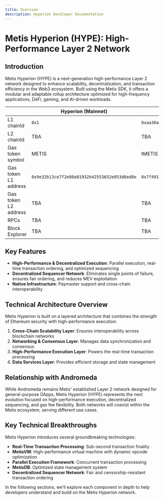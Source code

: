 ```yaml
---
title: Overview
description: Hyperion Developer Documentation
---
```



# Metis Hyperion (HYPE): High-Performance Layer 2 Network

## Introduction

Metis Hyperion (HYPE) is a next-generation high-performance Layer 2 network designed to enhance scalability, decentralization, and transaction efficiency in the Web3 ecosystem. Built using the Metis SDK, it offers a modular and adaptable rollup architecture optimized for high-frequency applications, DeFi, gaming, and AI-driven workloads.

|                      | Hyperion (Mainnet) | Hyperion (Testnet) |
| -------------------- | ------------------ | ------------------ |
| L1 chainId           | `0x1`              | `0xaa36a7`         |
| L2 chainId           | TBA                | TBA                |
| Gas token symbol     | METIS              | tMETIS             |
| Gas token L1 address | `0x9e32b13ce7f2e80a01932b42553652e053d6ed8e` | `0x7f49160EB9BB068101d445fe77E17ecDb37D0B47` |
| Gas token L2 address | TBA                | TBA                |
| RPCs                 | TBA                | TBA                |
| Block Explorer       | TBA                | TBA                |

## Key Features

- **High-Performance & Decentralized Execution**: Parallel execution, real-time transaction ordering, and optimized sequencing
- **Decentralized Sequencer Network**: Eliminates single points of failure, ensures fair ordering, and reduces MEV exploitation
- **Native Infrastructure**: Paymaster support and cross-chain interoperability

## Technical Architecture Overview

Metis Hyperion is built on a layered architecture that combines the strength of Ethereum security with high-performance execution:

1. **Cross-Chain Scalability Layer**: Ensures interoperability across blockchain networks
2. **Networking & Consensus Layer**: Manages data synchronization and consensus
3. **High-Performance Execution Layer**: Powers the real-time transaction processing
4. **Data Services Layer**: Provides efficient storage and state management

## Relationship with Andromeda

While Andromeda remains Metis' established Layer 2 network designed for general-purpose DApps, Metis Hyperion (HYPE) represents the next evolution focused on high-performance execution, decentralized sequencing, and gas fee flexibility. Both networks will coexist within the Metis ecosystem, serving different use cases.

## Key Technical Breakthroughs

Metis Hyperion introduces several groundbreaking technologies:

- **Real-Time Transaction Processing**: Sub-second transaction finality
- **MetisVM**: High-performance virtual machine with dynamic opcode optimization
- **Parallel Execution Framework**: Concurrent transaction processing
- **MetisDB**: Optimized state management system
- **Decentralized Sequencer Network**: Fair and censorship-resistant transaction ordering

In the following sections, we'll explore each component in depth to help developers understand and build on the Metis Hyperion network.
